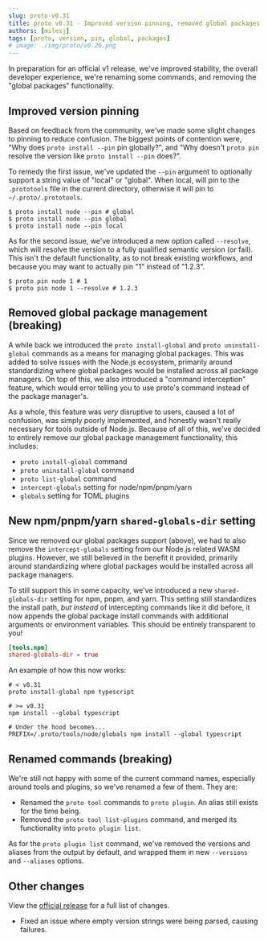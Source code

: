 ```yaml
---
slug: proto-v0.31
title: proto v0.31 - Improved version pinning, removed global packages management, and more
authors: [milesj]
tags: [proto, version, pin, global, packages]
# image: ./img/proto/v0.26.png
---
```


In preparation for an official v1 release, we've improved stability, the overall developer
experience, we're renaming some commands, and removing the "global packages" functionality.

<!--truncate-->

## Improved version pinning

Based on feedback from the community, we've made some slight changes to pinning to reduce confusion.
The biggest points of contention were, "Why does `proto install --pin` pin globally?", and "Why
doesn't `proto pin` resolve the version like `proto install --pin` does?".

To remedy the first issue, we've updated the `--pin` argument to optionally support a string value
of "local" or "global". When local, will pin to the `.prototools` file in the current directory,
otherwise it will pin to `~/.proto/.prototools`.

```shell
$ proto install node --pin # global
$ proto install node --pin global
$ proto install node --pin local
```

As for the second issue, we've introduced a new option called `--resolve`, which will resolve the
version to a fully qualified semantic version (or fail). This isn't the default functionality, as to
not break existing workflows, and because you may want to actually pin "1" instead of "1.2.3".

```shell
$ proto pin node 1 # 1
$ proto pin node 1 --resolve # 1.2.3
```

## Removed global package management (breaking)

A while back we introduced the `proto install-global` and `proto uninstall-global` commands as a
means for managing global packages. This was added to solve issues with the Node.js ecosystem,
primarily around standardizing where global packages would be installed across all package managers.
On top of this, we also introduced a "command interception" feature, which would error telling you
to use proto's command instead of the package manager's.

As a whole, this feature was _very_ disruptive to users, caused a lot of confusion, was simply
poorly implemented, and honestly wasn't really necessary for tools outside of Node.js. Because of
all of this, we've decided to entirely remove our global package management functionality, this
includes:

- `proto install-global` command
- `proto uninstall-global` command
- `proto list-global` command
- `intercept-globals` setting for node/npm/pnpm/yarn
- `globals` setting for TOML plugins

## New npm/pnpm/yarn `shared-globals-dir` setting

Since we removed our global packages support (above), we had to also remove the `intercept-globals`
setting from our Node.js related WASM plugins. However, we still believed in the benefit it
provided, primarily around standardizing where global packages would be installed across all package
managers.

To still support this in some capacity, we've introduced a new `shared-globals-dir` setting for npm,
pnpm, and yarn. This setting still standardizes the install path, _but instead_ of intercepting
commands like it did before, it now appends the global package install commands with additional
arguments or environment variables. This should be entirely transparent to you!

```toml title=".prototools"
[tools.npm]
shared-globals-dir = true
```

An example of how this now works:

```shell
# < v0.31
proto install-global npm typescript

# >= v0.31
npm install --global typescript

# Under the hood becomes...
PREFIX=/.proto/tools/node/globals npm install --global typescript
```

## Renamed commands (breaking)

We're still not happy with some of the current command names, especially around tools and plugins,
so we've renamed a few of them. They are:

- Renamed the `proto tool` commands to `proto plugin`. An alias still exists for the time being.
- Removed the `proto tool list-plugins` command, and merged its functionality into
  `proto plugin list`.

As for the `proto plugin list` command, we've removed the versions and aliases from the output by
default, and wrapped them in new `--versions` and `--aliases` options.

## Other changes

View the [official release](https://github.com/moonrepo/proto/releases/tag/v0.31.0) for a full list
of changes.

- Fixed an issue where empty version strings were being parsed, causing failures.
